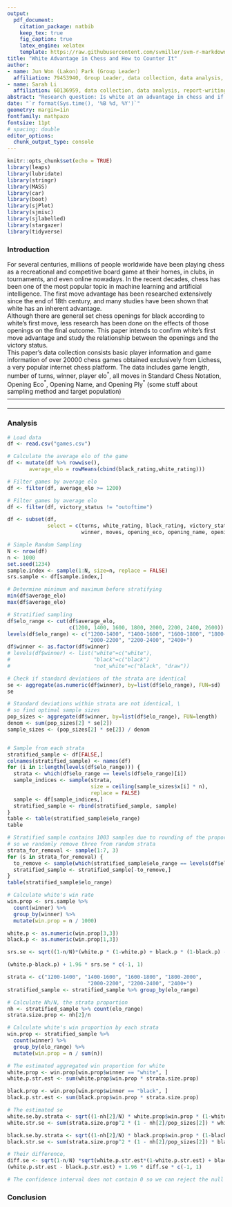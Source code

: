 ```yaml
---
output: 
  pdf_document:
    citation_package: natbib
    keep_tex: true
    fig_caption: true
    latex_engine: xelatex
    template: https://raw.githubusercontent.com/svmiller/svm-r-markdown-templates/master/svm-latex-ms.tex
title: "White Advantage in Chess and How to Counter It"
author:
- name: Jun Won (Lakon) Park (Group Leader)
  affiliation: 79453940, Group Leader, data collection, data analysis, report-writing
- name: Sarah Li
  affiliation: 60136959, data collection, data analysis, report-writing
abstract: "Research question: Is white at an advantage in chess and if so, what are some optimal strategies for black to increase their winning probability?"
date: "`r format(Sys.time(), '%B %d, %Y')`"
geometry: margin=1in
fontfamily: mathpazo
fontsize: 11pt
# spacing: double
editor_options: 
  chunk_output_type: console
---
```


```r
knitr::opts_chunk$set(echo = TRUE)
library(leaps)
library(lubridate)
library(stringr)
library(MASS)
library(car)
library(boot)
library(sjPlot)
library(sjmisc)
library(sjlabelled)
library(stargazer)
library(tidyverse)
```

### Introduction
For several centuries, millions of people worldwide have been playing chess as a recreational and competitive board game at their homes, in clubs, in tournaments, and even online nowadays. In the recent decades, chess has been one of the most popular topic in machine learning and artificial intelligence. The first move advantage has been researched extensively since the end of 18th century, and many studies have been shown that white has an inherent advantage.   
\newline
Although there are general set chess openings for black according to white's first move, less research has been done on the effects of those openings on the final outcome. This paper intends to confirm white's first move advantage and study the relationship between the openings and the victory status.  
\newline
This paper’s data collection consists basic player information and game information of over 20000 chess games obtained exclusively from Lichess, a very popular internet chess platform. The data includes game length, number of turns, winner, player elo$^*$, all moves in Standard Chess Notation, Opening Eco$^*$, Opening Name, and Opening Ply$^*$ (some stuff about sampling method and target population)
\newline
\newline
----------------------------------------------------------
\begin{flushleft}
Elo : A numerical measurement to quantify a player's skill level\newline
Eco : Standardised code for any given opening\newline
Ply : Number of moves in the opening phasenewline
\pagebreak
\end{flushleft}
----------------------------------------------------------
\begin{flushleft}
\end{flushleft}

### Analysis

```r
# Load data
df <- read.csv("games.csv")

# Calculate the average elo of the game
df <- mutate(df %>% rowwise(),
       average_elo = rowMeans(cbind(black_rating,white_rating)))

# Filter games by average elo
df <- filter(df, average_elo >= 1200)

# Filter games by average elo
df <- filter(df, victory_status != "outoftime")

df <- subset(df, 
             select = c(turns, white_rating, black_rating, victory_status, 
                        winner, moves, opening_eco, opening_name, opening_ply, average_elo ))

# Simple Random Sampling
N <- nrow(df)
n <- 1000
set.seed(1234)
sample.index <- sample(1:N, size=n, replace = FALSE)
srs.sample <- df[sample.index,]
```


```r
# Determine minimum and maximum before stratifying
min(df$average_elo)
max(df$average_elo)

# Stratified sampling
df$elo_range <- cut(df$average_elo, 
                    c(1200, 1400, 1600, 1800, 2000, 2200, 2400, 2600))
levels(df$elo_range) <- c("1200-1400", "1400-1600", "1600-1800", "1800-2000", 
                          "2000-2200", "2200-2400", "2400+")
df$winner <- as.factor(df$winner)
# levels(df$winner) <- list("white"=c("white"), 
#                           "black"=c("black")
#                           "not_white"=c("black", "draw"))

# Check if standard deviations of the strata are identical
se <- aggregate(as.numeric(df$winner), by=list(df$elo_range), FUN=sd)
se

# Standard deviations within strata are not identical, \
# so find optimal sample sizes
pop_sizes <- aggregate(df$winner, by=list(df$elo_range), FUN=length)
denom <- sum(pop_sizes[2] * se[2])
sample_sizes <- (pop_sizes[2] * se[2]) / denom


# Sample from each strata
stratified_sample <- df[FALSE,]
colnames(stratified_sample) <- names(df)
for (i in 1:length(levels(df$elo_range))) {
  strata <- which(df$elo_range == levels(df$elo_range)[i])
  sample_indices <- sample(strata, 
                           size = ceiling(sample_sizes$x[i] * n), 
                           replace = FALSE)
  sample <- df[sample_indices,]
  stratified_sample <- rbind(stratified_sample, sample)
}
table <- table(stratified_sample$elo_range)
table

# Stratified sample contains 1003 samples due to rounding of the proportions,
# so we randomly remove three from random strata
strata_for_removal <- sample(1:7, 3)
for (s in strata_for_removal) {
  to_remove <- sample(which(stratified_sample$elo_range == levels(df$elo_range)[s]), 1)
  stratified_sample <- stratified_sample[-to_remove,]
}
table(stratified_sample$elo_range)

```

```r
# Calculate white's win rate
win.prop <- srs.sample %>%
  count(winner) %>%
  group_by(winner) %>%
  mutate(win.prop = n / 1000)

white.p <- as.numeric(win.prop[3,3])
black.p <- as.numeric(win.prop[1,3])

srs.se <- sqrt((1-n/N)*(white.p * (1-white.p) + black.p * (1-black.p) - 2*white.p*black.p)/n)

(white.p-black.p) + 1.96 * srs.se * c(-1, 1)
```

```r
strata <- c("1200-1400", "1400-1600", "1600-1800", "1800-2000", 
                          "2000-2200", "2200-2400", "2400+")
stratified_sample <- stratified_sample %>% group_by(elo_range) 

# Calculate Nh/N, the strata proportion
nh <- stratified_sample %>% count(elo_range)
strata.size.prop <- nh[2]/n

# Calculate white's win proportion by each strata
win.prop <- stratified_sample %>%
  count(winner) %>%
  group_by(elo_range) %>%
  mutate(win.prop = n / sum(n))

# The estimated aggregated win proportion for white
white.prop <- win.prop[win.prop$winner == "white", ] 
white.p.str.est <- sum(white.prop$win.prop * strata.size.prop)

black.prop <- win.prop[win.prop$winner == "black", ] 
black.p.str.est <- sum(black.prop$win.prop * strata.size.prop)

# The estimated se 
white.se.by.strata <- sqrt((1-nh[2]/N) * white.prop$win.prop * (1-white.prop$win.prop)/nh[2])
white.str.se <- sum(strata.size.prop^2 * (1 - nh[2]/pop_sizes[2]) * white.se.by.strata^2)

black.se.by.strata <- sqrt((1-nh[2]/N) * black.prop$win.prop * (1-black.prop$win.prop)/nh[2])
black.str.se <- sum(strata.size.prop^2 * (1 - nh[2]/pop_sizes[2]) * black.se.by.strata^2)

# Their difference, 
diff.se <- sqrt(1-n/N) *sqrt(white.p.str.est*(1-white.p.str.est) + black.p.str.est*(1-black.p.str.est) - 2*white.p.str.est*black.p.str.est)/sqrt(n)
(white.p.str.est - black.p.str.est) + 1.96 * diff.se * c(-1, 1)

# The confidence interval does not contain 0 so we can reject the null hypothesis in favour of the alternative hypothesis that the win rate of white is larger than that of black

```


### Conclusion
\pagebreak
\begin{center}
\Large{References}
\end{center}


